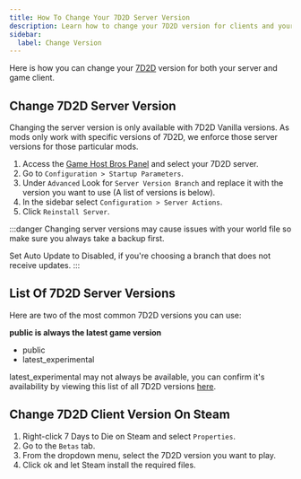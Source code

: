 ```yaml
---
title: How To Change Your 7D2D Server Version
description: Learn how to change your 7D2D version for clients and your dedicated server.
sidebar:
  label: Change Version
---
```


Here is how you can change your [7D2D](https://www.gamehostbros.com/7-days-to-die-server-hosting/) version for both your server and game client.

## Change 7D2D Server Version
Changing the server version is only available with 7D2D Vanilla versions. As mods only work with specific versions of 7D2D, we enforce those server versions for those particular mods.
<Steps>
1. Access the [Game Host Bros Panel](https://panel.gamehostbros.com/) and select your 7D2D server.
2. Go to `Configuration > Startup Parameters`.
3. Under `Advanced` Look for `Server Version Branch` and replace it with the version you want to use (A list of versions is below).
4. In the sidebar select `Configuration > Server Actions`.
5. Click `Reinstall Server`.
</Steps>
:::danger
Changing server versions may cause issues with your world file so make sure you always take a backup first.

Set Auto Update to Disabled, if you're choosing a branch that does not receive updates.
:::

## List Of 7D2D Server Versions

Here are two of the most common 7D2D versions you can use:

**public is always the latest game version**

- public
- latest_experimental

latest_experimental may not always be available, you can confirm it's availability by viewing this list of all 7D2D versions [here](https://steamdb.info/app/294420/depots/#branches).


## Change 7D2D Client Version On Steam
<Steps>

1. Right-click 7 Days to Die on Steam and select `Properties`.
2. Go to the `Betas` tab.
3. From the dropdown menu, select the 7D2D version you want to play.
4. Click ok and let Steam install the required files.
</Steps>